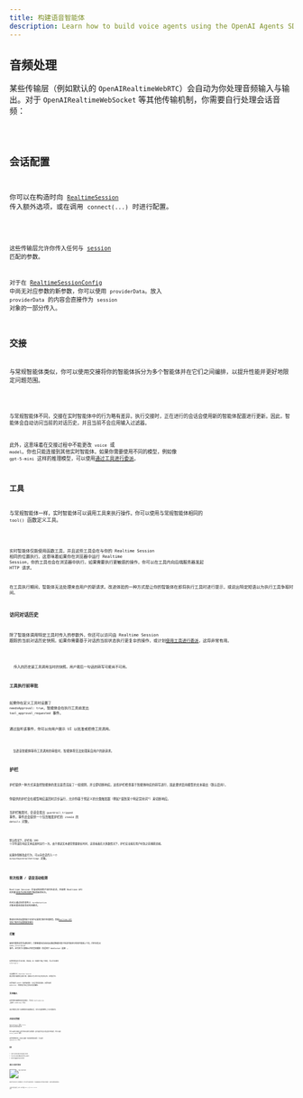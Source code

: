 ```yaml
---
title: 构建语音智能体
description: Learn how to build voice agents using the OpenAI Agents SDK, what features are available, how to architecture your application, and more.
---
```



## 音频处理

某些传输层（例如默认的 `OpenAIRealtimeWebRTC`）会自动为你处理音频输入与输出。对于 `OpenAIRealtimeWebSocket` 等其他传输机制，你需要自行处理会话音频：

<Code lang="typescript" code={handleAudioExample} />

## 会话配置

你可以在构造时向 [`RealtimeSession`](/openai-agents-js/openai/agents-realtime/classes/realtimesession/) 传入额外选项，或在调用 `connect(...)` 时进行配置。

<Code lang="typescript" code={configureSessionExample} />

这些传输层允许你传入任何与 [session](https://platform.openai.com/docs/api-reference/realtime-client-events/session/update) 匹配的参数。

对于在 [RealtimeSessionConfig](/openai-agents-js/openai/agents-realtime/type-aliases/realtimesessionconfig/) 中尚无对应参数的新参数，你可以使用 `providerData`。放入 `providerData` 的内容会直接作为 `session` 对象的一部分传入。

## 交接

与常规智能体类似，你可以使用交接将你的智能体拆分为多个智能体并在它们之间编排，以提升性能并更好地限定问题范围。

<Code lang="typescript" code={multiAgentsExample} />

与常规智能体不同，交接在实时智能体中的行为略有差异。执行交接时，正在进行的会话会使用新的智能体配置进行更新。因此，智能体会自动访问当前的对话历史，并且当前不会应用输入过滤器。

此外，这意味着在交接过程中不能更改 `voice` 或 `model`。你也只能连接到其他实时智能体。如果你需要使用不同的模型，例如像 `gpt-5-mini` 这样的推理模型，可以使用[通过工具进行委派](#delegation-through-tools)。

## 工具

与常规智能体一样，实时智能体可以调用工具来执行操作。你可以使用与常规智能体相同的 `tool()` 函数定义工具。

<Code lang="typescript" code={defineToolExample} />

实时智能体仅能使用函数工具，并且这些工具会在与你的 Realtime Session 相同的位置执行。这意味着如果你在浏览器中运行 Realtime Session，你的工具也会在浏览器中执行。如果需要执行更敏感的操作，你可以在工具内向后端服务器发起 HTTP 请求。

在工具执行期间，智能体无法处理来自用户的新请求。改进体验的一种方式是让你的智能体在即将执行工具时进行提示，或说出特定短语以为执行工具争取时间。

### 访问对话历史

除了智能体调用特定工具时传入的参数外，你还可以访问由 Realtime Session 跟踪的当前对话历史快照。如果你需要基于对话的当前状态执行更复杂的操作，或计划[使用工具进行委派](#delegation-through-tools)，这将非常有用。

<Code lang="typescript" code={toolHistoryExample} />

<Aside type="note">
  传入的历史是工具调用当时的快照。用户最后一句话的转写可能尚不可用。
</Aside>

### 工具执行前审批

如果你在定义工具时设置了 `needsApproval: true`，智能体会在执行工具前发出 `tool_approval_requested` 事件。

通过监听该事件，你可以向用户展示 UI 以批准或拒绝工具调用。

<Code lang="typescript" code={toolApprovalEventExample} />

<Aside type="note">
  当语音智能体等待工具调用的审批时，智能体将无法处理来自用户的新请求。
</Aside>

## 护栏

护栏提供一种方式来监控智能体的发言是否违反了一组规则，并立即切断响应。这些护栏检查基于智能体响应的转写进行，因此要求启用模型的文本输出（默认启用）。

你提供的护栏会在模型响应返回时异步运行，允许你基于预定义的分类触发器（例如“提到某个特定禁用词”）来切断响应。

当护栏触发时，会话会发出 `guardrail_tripped` 事件。事件还会提供一个包含触发护栏的 `itemId` 的 `details` 对象。

<Code lang="typescript" code={guardrailsExample} />

默认情况下，护栏每 100 个字符或在响应文本结束时运行一次。由于朗读文本通常需要更长时间，这意味着在大多数情况下，护栏应当能在用户听到之前捕获违规。

如果你想修改此行为，可以向会话传入一个 `outputGuardrailSettings` 对象。

<Code lang="typescript" code={guardrailSettingsExample} />

## 轮次检测 / 语音活动检测

Realtime Session 将自动检测用户何时在说话，并使用 Realtime API 的内置[语音活动检测模式](https://platform.openai.com/docs/guides/realtime-vad)触发新的轮次。

你可以通过向会话传入 `turnDetection` 对象来更改语音活动检测模式。

<Code lang="typescript" code={turnDetectionExample} />

修改轮次检测设置有助于校准不必要的打断并处理静音。查看[Realtime API 文档了解不同设置的更多细节](https://platform.openai.com/docs/guides/realtime-vad)

## 打断

使用内置的语音活动检测时，打断智能体说话会自动触发智能体基于所说内容进行检测并更新上下文。同时会发出 `audio_interrupted` 事件。这可用于立即停止所有音频播放（仅适用于 WebSocket 连接）。

<Code lang="typescript" code={audioInterruptedExample} />

如果你想进行手动打断，例如在 UI 中提供“停止”按钮，可以手动调用 `interrupt()`：

<Code lang="typescript" code={sessionInterruptExample} />

无论哪种方式，Realtime Session 都会处理对智能体生成的打断，截断其对已对用户说过内容的认知，并更新历史。

如果你使用 WebRTC 连接到智能体，它还会清除音频输出。如果你使用 WebSocket，你需要自行停止已排队的音频播放。

## 文本输入

如果你想向智能体发送文本输入，可以在 `RealtimeSession` 上使用 `sendMessage` 方法。

这在你希望让用户以两种模态与智能体交互，或为对话提供额外上下文时很有用。

<Code lang="typescript" code={sendMessageExample} />

## 对话历史管理

`RealtimeSession` 会在 `history` 属性中自动管理对话历史：

你可以使用它向客户渲染历史或对其执行其他操作。由于这段历史会在对话过程中不断变化，你可以监听 `history_updated` 事件。

如果你想修改历史，比如完全移除一条消息或更新其转写，可以使用 `updateHistory` 方法。

<Code lang="typescript" code={updateHistoryExample} />

### 限制

1. 目前无法在事后更新/更改函数工具调用
2. 历史中的文本输出需要启用转写和文本模态
3. 因打断而被截断的响应没有转写

## 通过工具进行委派

![通过工具进行委派](https://cdn.openai.com/API/docs/diagram-speech-to-speech-agent-tools.png)

通过将对话历史与工具调用结合，你可以将对话委派给另一个后端智能体以执行更复杂的操作，然后将结果返回给用户。

<Code lang="typescript" code={delegationAgentExample} />

下面的代码将在服务器上执行。本示例通过 Next.js 的 Server Actions 实现。

<Code lang="typescript" code={serverAgentExample} />
